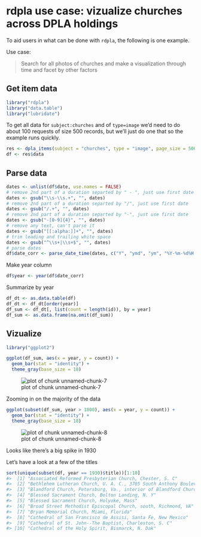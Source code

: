 <!--
%\VignetteEngine{knitr::knitr}
%\VignetteIndexEntry{rdpla use case: vizualize churches across DPLA holdings}
%\VignetteEncoding{UTF-8}
-->



# rdpla use case: vizualize churches across DPLA holdings

To aid users in what can be done with `rdpla`, the following is one example. 

Use case: 

> Search for all photos of churches and make a visualization through time
and facet by other factors

## Get item data


```r
library("rdpla")
library("data.table")
library("lubridate")
```

To get all data for `subject:churches` and of `type=image` we'd need to do about 100 
requests of size 500 records, but we'll just do one that so the example runs quickly. 


```r
res <- dpla_items(subject = "churches", type = "image", page_size = 500)
df <- res$data
```

## Parse data


```r
dates <- unlist(df$date, use.names = FALSE)
# remove 2nd part of a duration separted by " - ", just use first date
dates <- gsub("\\s-\\s.+", "", dates)
# remove 2nd part of a duration separted by "/", just use first date
dates <- gsub("/.+", "", dates)
# remove 2nd part of a duration separted by "-", just use first date
dates <- gsub("-[0-9]{4}", "", dates)
# remove any text, can't parse it
dates <- gsub("[[:alpha:]]+", "", dates)
# trim leading and trailing white space
dates <- gsub("^\\s+|\\s+$", "", dates)
# parse dates
df$date_corr <- parse_date_time(dates, c("Y", "ymd", "ym", "%Y-%m-%d%H:%M:%S%z"))
```

Make year column


```r
df$year <- year(df$date_corr)
```

Summarize by year


```r
df_dt <- as.data.table(df)
df_dt <- df_dt[order(year)]
df_sum <- df_dt[, list(count = length(id)), by = year]
df_sum <- as.data.frame(na.omit(df_sum))
```

## Vizualize


```r
library("ggplot2")

ggplot(df_sum, aes(x = year, y = count)) + 
  geom_bar(stat = "identity") + 
  theme_gray(base_size = 18)
```

![plot of chunk unnamed-chunk-7](figure/unnamed-chunk-7-1.png)

Zooming in on the majority of the data


```r
ggplot(subset(df_sum, year > 1800), aes(x = year, y = count)) + 
  geom_bar(stat = "identity") + 
  theme_gray(base_size = 18)
```

![plot of chunk unnamed-chunk-8](figure/unnamed-chunk-8-1.png)

Looks like there's a big spike in 1930

Let's have a look at a few of the titles


```r
sort(unique(subset(df, year == 1930)$title))[1:10]
#>  [1] "Associated Reformed Presbyterian Church, Chester, S. C"                                
#>  [2] "Bethlehem Lutheran Church, U. A. C., 3705 South Anthony Boulevard, Fort Wayne, Indiana"
#>  [3] "Blandford Church, Petersburg, Va., interior of Blandford Church"                       
#>  [4] "Blessed Sacrament Church, Bolton Landing, N. Y"                                        
#>  [5] "Blessed Sacrament Church, Holyoke, Mass"                                               
#>  [6] "Broad Street Methodist Episcopal Church, south, Richmond, VA"                          
#>  [7] "Bryan Memorial Church, Miami, Florida"                                                 
#>  [8] "Cathedral of San Francisco de Assisi, Santa Fe, New Mexico"                            
#>  [9] "Cathedral of St. John--The Baptist, Charleston, S. C"                                  
#> [10] "Cathedral of the Holy Spirit, Bismarck, N. Dak"
```
